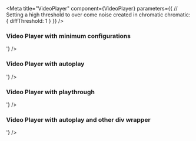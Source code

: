 
<Meta
    title="VideoPlayer"
    component={VideoPlayer}
    parameters={{
        // Setting a high threshold to over come noise created in chromatic
        chromatic: { diffThreshold: 1 }
    }}
/>

### **Video Player with minimum configurations**
<Canvas>
    <Story name="Video with minimum configurations">
        <VideoPlayer id="" embedMarkup={'<div class="powa" id="powa-e924e51b-db94-492e-8346-02283a126943" data-org="corecomponents" data-env="prod" data-uuid="e924e51b-db94-492e-8346-02283a126943" data-aspect-ratio="0.562" data-api="prod"><script src="//d2w3jw6424abwq.cloudfront.net/prod/powaBoot.js?org=corecomponents"></script></div>'}  />
    </Story>
</Canvas>

### **Video Player with autoplay**
<Canvas>
    <Story name="Video with autoplay">
        <VideoPlayer id="" enableAutoplay={true} embedMarkup={'<div class="powa" id="powa-e924e51b-db94-492e-8346-02283a126943" data-org="corecomponents" data-env="prod" data-uuid="e924e51b-db94-492e-8346-02283a126943" data-aspect-ratio="0.562" data-api="prod"><script src="//d2w3jw6424abwq.cloudfront.net/prod/powaBoot.js?org=corecomponents"></script></div>'}  />
    </Story>
</Canvas>

### **Video Player with playthrough**
<Canvas>
    <Story name="Video with playthrough">
        <VideoPlayer id="" isPlaythrough={true} embedMarkup={'<div class="powa" id="powa-e924e51b-db94-492e-8346-02283a126943" data-org="corecomponents" data-env="prod" data-uuid="e924e51b-db94-492e-8346-02283a126943" data-aspect-ratio="0.562" data-api="prod"><script src="//d2w3jw6424abwq.cloudfront.net/prod/powaBoot.js?org=corecomponents"></script></div>'}  />
    </Story>
</Canvas>

### **Video Player with autoplay and other div wrapper**
<Canvas>
    <Story name="Video Player with autoplay and other div wrapper">
        <VideoPlayer id="" enableAutoplay={true} embedMarkup={'<div class="goldfish-player"><div class="powa" id="powa-e924e51b-db94-492e-8346-02283a126943" data-org="corecomponents" data-env="prod" data-uuid="e924e51b-db94-492e-8346-02283a126943" data-aspect-ratio="0.562" data-api="prod"><script src="//d2w3jw6424abwq.cloudfront.net/prod/powaBoot.js?org=corecomponents"></script></div></div>'}  />
    </Story>
</Canvas>
